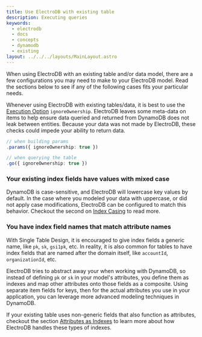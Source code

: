 ```yaml
---
title: Use ElectroDB with existing table
description: Executing queries
keywords:
  - electrodb
  - docs
  - concepts
  - dynamodb
  - existing
layout: ../../../layouts/MainLayout.astro
---
```


When using ElectroDB with an existing table and/or data model, there are a few configurations you may need to make to your ElectroDB model. Read the sections below to see if any of the following cases fits your particular needs.

Whenever using ElectroDB with existing tables/data, it is best to use the [Execution Option](/latest/core-concepts/executing-queries) `ignoreOwnership`. ElectroDB leaves some meta-data on items to help ensure data queried and returned from DynamoDB does not leak between entities. Because your data was not made by ElectroDB, these checks could impede your ability to return data.

```typescript
// when building params
.params({ ignoreOwnership: true })

// when querying the table
.go({ ignoreOwnership: true })
```

### Your existing index fields have values with mixed case

DynamoDB is case-sensitive, and ElectroDB will lowercase key values by default. In the case where you modeled your data with uppercase, or did not apply case modifications, ElectroDB can be configured to match this behavior. Checkout the second on [Index Casing](/latest/modeling/indexes#index-casing) to read more.

### You have index field names that match attribute names

With Single Table Design, it is encouraged to give index fields a generic name, like `pk`, `sk`, `gsi1pk`, etc. In reality, it is also common for tables to have index fields that are named after the domain itself, like `accountId`, `organizationId`, etc.

ElectroDB tries to abstract away your when working with DynamoDB, so instead of defining `pk` or `sk` in your model's attributes, you define them as indexes and map other attributes onto those fields as a composite. Using separate item fields for keys, then for the actual attributes you use in your application, you can leverage more advanced modeling techniques in DynamoDB.

If your existing table uses non-generic fields that also function as attributes, checkout the section [Attributes as Indexes](/latest/modeling/indexes#attributes-as-indexes) to learn more about how ElectroDB handles these types of indexes.
